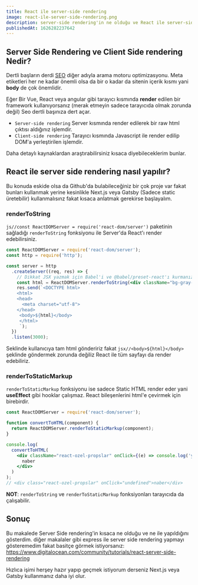 ```yaml
---
title: React ile server-side rendering
image: react-ile-server-side-rendering.png
description: server-side rendering'in ne olduğu ve React ile server-side rendering'in nasıl yapıldığını anlatan makale.
publishedAt: 1626282237642
---
```


## Server Side Rendering ve Client Side rendering Nedir?

Dertli başların derdi [SEO](https://developers.google.com/search/docs/beginner/do-i-need-seo?hl=tr) diğer adıyla arama motoru optimizasyonu.
Meta etiketleri her ne kadar önemli olsa da bir o kadar da sitenin içerik kısmı yani **body** de çok önemlidir.

Eğer Bir Vue, React veya angular gibi tarayıcı kısmında **render** edilen bir framework kullanıyorsanız (merak etmeyin sadece tarayıcıda olmak zorunda değil) Seo dertli başınıza dert açar.

- `Server-side rendering` Server kısmında render edilerek bir raw html çıktısı aldığınız işlemdir.
- `Client-side rendering` Tarayıcı kısmında Javascript ile render edilip DOM'a yerleştirilen işlemdir.

Daha detaylı kaynaklardan araştırabilirsiniz kısaca diyebileceklerim bunlar.

## React ile server side rendering nasıl yapılır?

Bu konuda eskide olsa da Github'da bulabileceğiniz bir çok proje var fakat bunları kullanmak yerine kesinlikle Next.js veya Gatsby (Sadece static üretebilir) kullanmalısınz fakat kısaca anlatmak gerekirse başlayalım.

### renderToString

`js//const ReactDOMServer = require('react-dom/server')` paketinin sağladığı `renderToString` fonksiyonu ile Server'da React'ı render edebilirsiniz.

```jsx
const ReactDOMServer = require('react-dom/server');
const http = require('http');

const server = http
  .createServer((req, res) => {
    // Dikkat JSX yazmak için Babel'i ve @babel/preset-react'ı kurmanız gerekmektedir şuanlık küçük bir örnek ve çalışmayacaktır.
    const html = ReactDOMServer.renderToString(<div className="bg-gray-500">Hello World</div>); // <div class="bg-gray-500">Hello World</div>
    res.send(`<DOCTYPE html>
    <html>
    <head>
      <meta charset="utf-8">
    </head>
     <body>${html}</body>
     </html>
     `);
  })
  .listen(3000);
```

Seklinde kullanıcıya tam html göndeririz fakat `jsx//<body>${html}</body>` şeklinde göndermek zorunda değiliz React ile tüm sayfayı da render edebiliriz.

### renderToStaticMarkup

`renderToStaticMarkup` fonksiyonu ise sadece Static HTML render eder yani **useEffect** gibi hooklar çalışmaz.
React bileşenlerini html'e çevirmek için birebirdir.

```jsx
const ReactDOMServer = require('react-dom/server');

function convertToHTML(component) {
  return ReactDOMServer.renderToStaticMarkup(component);
}

console.log(
  convertToHTML(
    <div className="react-ozel-propslar" onClick={(e) => console.log('yehuu', e)}>
      naber
    </div>
  )
);
// <div class="react-ozel-propslar" onClick="undefined">naber</div>
```

**NOT**: `renderToString` ve `renderToStaticMarkup` fonksiyonları tarayıcıda da çalışabilir.

## Sonuç

Bu makalede Server Side rendering'in kısaca ne olduğu ve ne ile yapıldığını gösterdim.
diğer makalaler gibi express ile server side rendering yapmayı gösteremedim fakat basitçe görmek istiyorsanız: https://www.digitalocean.com/community/tutorials/react-server-side-rendering

Hızlıca işimi herşey hazır yapıp geçmek istiyorum derseniz Next.js veya Gatsby kullanmanız daha iyi olur.
